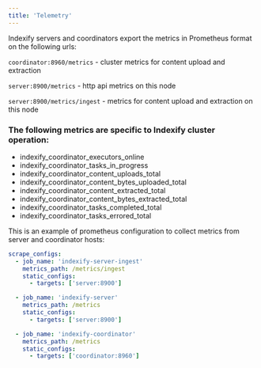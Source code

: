 ```yaml
---
title: 'Telemetry'
---
```


Indexify servers and coordinators export the metrics in Prometheus format on the following urls:

`coordinator:8960/metrics` - cluster metrics for content upload and extraction 

`server:8900/metrics` - http api metrics on this node

`server:8900/metrics/ingest` - metrics for content upload and extraction on this node

### The following metrics are specific to Indexify cluster operation:

- indexify_coordinator_executors_online
- indexify_coordinator_tasks_in_progress 
- indexify_coordinator_content_uploads_total
- indexify_coordinator_content_bytes_uploaded_total
- indexify_coordinator_content_extracted_total
- indexify_coordinator_content_bytes_extracted_total
- indexify_coordinator_tasks_completed_total
- indexify_coordinator_tasks_errored_total

This is an example of prometheus configuration to collect metrics from server and coordinator hosts:

```yaml
scrape_configs:
  - job_name: 'indexify-server-ingest'
    metrics_path: /metrics/ingest
    static_configs:
      - targets: ['server:8900']

  - job_name: 'indexify-server'
    metrics_path: /metrics
    static_configs:
      - targets: ['server:8900']

  - job_name: 'indexify-coordinator'
    metrics_path: /metrics
    static_configs:
      - targets: ['coordinator:8960']
```
